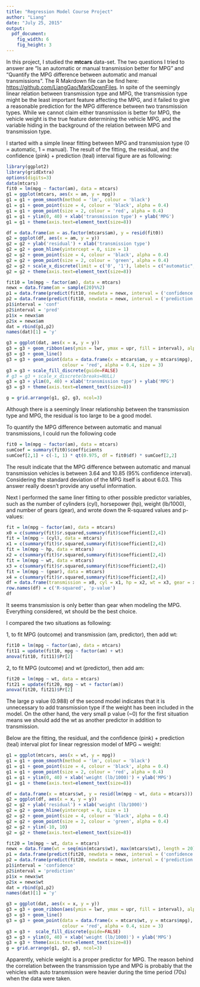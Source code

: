 ```yaml
---
title: "Regression Model Course Project"
author: "Liang"
date: "July 25, 2015"
output: 
  pdf_document:
    fig_width: 6
    fig_height: 3
---
```


In this project, I studied the **mtcars** data-set. The two questions I tried to answer are "Is an automatic or manual transmission better for MPG" and "Quantify the MPG difference between automatic and manual transmissions". The R Makrdown file can be find here: <https://github.com/LiangGao/MarkDownFiles>. In spite of the seemingly linear relation between transmission type and MPG, the transmission type might be the least important feature affecting the MPG, and it failed to give a reasonable prediction for the MPG difference between two transmission types. While we cannot claim either transmission is better for MPG, the vehicle weight is the true feature determining the vehicle MPG, and the variable hiding in the background of the relation between MPG and transmission type.

I started with a simple linear fitting between MPG and transmission type (0 = automatic, 1 = manual). The result of the fitting, the residual, and the confidence (pink) + prediction (teal) interval figure are as following:
```r
library(ggplot2)
library(gridExtra)
options(digits=3)
data(mtcars)
fit0 = lm(mpg ~ factor(am), data = mtcars)
g1 = ggplot(mtcars, aes(x = am, y = mpg))
g1 = g1 + geom_smooth(method = 'lm', colour = 'black')
g1 = g1 + geom_point(size = 4, colour = 'black', alpha = 0.4)
g1 = g1 + geom_point(size = 2, colour = 'red', alpha = 0.4)
g1 = g1 + ylim(0, 40) + xlab('transmission type') + ylab('MPG')
g1 = g1 + theme(axis.text=element_text(size=8))

df = data.frame(am = as.factor(mtcars$am), y = resid(fit0))
g2 = ggplot(df, aes(x = am, y = y))
g2 = g2 + ylab('residual') + xlab('transmission type')
g2 = g2 + geom_hline(yintercept = 0, size = 1)
g2 = g2 + geom_point(size = 4, colour = 'black', alpha = 0.4)
g2 = g2 + geom_point(size = 2, colour = 'green', alpha = 0.4)
g2 = g2 + scale_x_discrete(limit = c('0', '1'), labels = c("automatic", "manual"))
g2 = g2 + theme(axis.text=element_text(size=8))

fit10 = lm(mpg ~ factor(am), data = mtcars)
newx = data.frame(am = sample(20)%%2)
p1 = data.frame(predict(fit10, newdata = newx, interval = ('confidence')))
p2 = data.frame(predict(fit10, newdata = newx, interval = ('prediction')))
p1$interval = 'conf'
p2$interval = 'pred'
p1$x = newx$am
p2$x = newx$am
dat = rbind(p1,p2)
names(dat)[1] = 'y'

g3 = ggplot(dat, aes(x = x, y = y))
g3 = g3 + geom_ribbon(aes(ymin = lwr, ymax = upr, fill = interval), alpha = 0.2)
g3 = g3 + geom_line()
g3 = g3 + geom_point(data = data.frame(x = mtcars$am, y = mtcars$mpg), aes(x = x, y = y), 
                     colour = 'red', alpha = 0.4, size = 3)
g3 = g3 + scale_fill_discrete(guide=FALSE)
# g3 = g3 + scale_x_discrete(breaks=NULL)
g3 = g3 + ylim(0, 40) + xlab('transmission type') + ylab('MPG')
g3 = g3 + theme(axis.text=element_text(size=8))

g = grid.arrange(g1, g2, g3, ncol=3)
```

Although there is a seemingly linear relationship between the transmission type and MPG, the residual is too large to be a good model.

To quantify the MPG difference between automatic and manual transmissions, I could run the following code
```r
fit0 = lm(mpg ~ factor(am), data = mtcars)
sumCoef = summary(fit0)$coefficients
sumCoef[2,1] + c(-1, 1) * qt(0.975, df = fit0$df) * sumCoef[2,2]
```
The result indicate that the MPG difference between automatic and manual transmission vehicles is between 3.64 and 10.85 (95% confidence interval). Considering the standard deviation of the MPG itself is about 6.03. This answer really doesn't provide any useful information.

Next I performed the same liner fitting to other possible predictor variables, such as the number of cylinders (cyl), horsepower (hp), weight (lb/1000), and number of gears (gear), and wrote down the R-squared values and p-values:

```r
fit = lm(mpg ~ factor(am), data = mtcars)
x0 = c(summary(fit)$r.squared,summary(fit)$coefficient[2,4])
fit = lm(mpg ~ (cyl), data = mtcars)
x1 = c(summary(fit)$r.squared,summary(fit)$coefficient[2,4])
fit = lm(mpg ~ hp, data = mtcars)
x2 = c(summary(fit)$r.squared,summary(fit)$coefficient[2,4])
fit = lm(mpg ~ wt, data = mtcars)
x3 = c(summary(fit)$r.squared,summary(fit)$coefficient[2,4])
fit = lm(mpg ~ (gear), data = mtcars)
x4 = c(summary(fit)$r.squared,summary(fit)$coefficient[2,4])
df = data.frame(transmission = x0, cyl = x1, hp = x2, wt = x3, gear = x4)
row.names(df) = c('R-squared', 'p-value')
df
```
It seems transmission is only better than gear when modeling the MPG. Everything considered, wt should be the best choice.

I compared the two situations as following:

1, to fit MPG (outcome) and transmission (am, predictor), then add wt:
```r
fit10 = lm(mpg ~ factor(am), data = mtcars)
fit11 = update(fit10, mpg ~ factor(am) + wt)
anova(fit10, fit11)$Pr[2]
```
2, to fit MPG (outcome) and wt (predictor), then add am:
```r
fit20 = lm(mpg ~ wt, data = mtcars)
fit21 = update(fit20, mpg ~ wt + factor(am))
anova(fit20, fit21)$Pr[2]
```
The large p value (0.988) of the second model indicates that it is unnecessary to add transmission type if the weight has been included in the model. On the other hand, the very small p value (~0) for the first situation means we should add the wt as another predictor in addition to transmission.

Below are the fitting, the residual, and the confidence (pink) + prediction (teal) interval plot for linear regression model of MPG ~ weight:

```r
g1 = ggplot(mtcars, aes(x = wt, y = mpg))
g1 = g1 + geom_smooth(method = 'lm', colour = 'black')
g1 = g1 + geom_point(size = 4, colour = 'black', alpha = 0.4)
g1 = g1 + geom_point(size = 2, colour = 'red', alpha = 0.4)
g1 = g1 + ylim(0, 40) + xlab('weight (lb/1000)') + ylab('MPG')
g1 = g1 + theme(axis.text=element_text(size=8))

df = data.frame(x = mtcars$wt, y = resid(lm(mpg ~ wt, data = mtcars)))
g2 = ggplot(df, aes(x = x, y = y))
g2 = g2 + ylab('residual') + xlab('weight (lb/1000)')
g2 = g2 + geom_hline(yintercept = 0, size = 1)
g2 = g2 + geom_point(size = 4, colour = 'black', alpha = 0.4)
g2 = g2 + geom_point(size = 2, colour = 'green', alpha = 0.4)
g2 = g2 + ylim(-10, 10)
g2 = g2 + theme(axis.text=element_text(size=8))

fit20 = lm(mpg ~ wt, data = mtcars)
newx = data.frame(wt = seq(min(mtcars$wt), max(mtcars$wt), length = 20))
p1 = data.frame(predict(fit20, newdata = newx, interval = ('confidence')))
p2 = data.frame(predict(fit20, newdata = newx, interval = ('prediction')))
p1$interval = 'confidence'
p2$interval = 'prediction'
p1$x = newx$wt
p2$x = newx$wt
dat = rbind(p1,p2)
names(dat)[1] = 'y'

g3 = ggplot(dat, aes(x = x, y = y))
g3 = g3 + geom_ribbon(aes(ymin = lwr, ymax = upr, fill = interval), alpha = 0.2)
g3 = g3 + geom_line()
g3 = g3 + geom_point(data = data.frame(x = mtcars$wt, y = mtcars$mpg), aes(x = x, y = y),
                     colour = 'red', alpha = 0.4, size = 3)
g3 = g3 +  scale_fill_discrete(guide=FALSE)
g3 = g3 + ylim(0, 40) + xlab('weight (lb/1000)') + ylab('MPG')
g3 = g3 + theme(axis.text=element_text(size=8))
g = grid.arrange(g1, g2, g3, ncol=3)
```

Apparently, vehicle weight is a proper predictor for MPG. The reason behind the correlation between the transmission type and MPG is probably that the vehicles with auto transmission were heavier during the time period (70s) when the data were taken.

